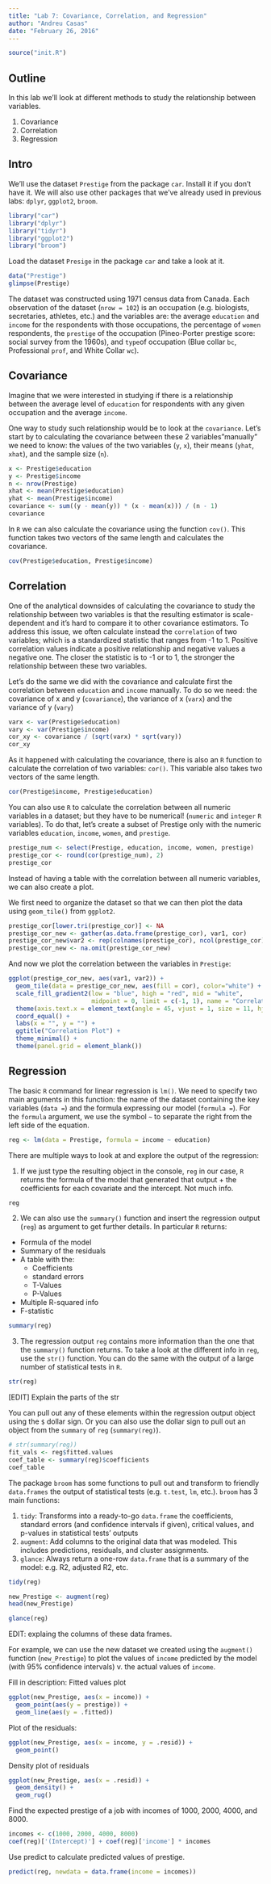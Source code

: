 ```yaml
---
title: "Lab 7: Covariance, Correlation, and Regression"
author: "Andreu Casas"
date: "February 26, 2016"
---
```


```r
source("init.R")
```

## Outline

In this lab we'll look at different methods to study the relationship between variables. 

1. Covariance
2. Correlation
3. Regression

## Intro

We'll use the dataset `Prestige` from the package `car`. Install it if you don't have it. We will also use other packages that we've already used in previous labs: `dplyr`, `ggplot2`, `broom`.

```r
library("car")
library("dplyr")
library("tidyr")
library("ggplot2")
library("broom")
```

Load the dataset `Presige` in the package `car` and take a look at it.

```r
data("Prestige")
glimpse(Prestige)
```

The dataset was constructed using 1971 census data from Canada. Each observation of the dataset (`nrow = 102`) is an occupation (e.g. biologists, secretaries, athletes, etc.) and the variables are: the average `education` and `income` for the respondents with those occupations, the percentage of `women` respondents, the `prestige` of the occupation (Pineo-Porter prestige score: social survey from the 1960s), and `type`of occupation (Blue collar `bc`, Professional `prof`, and White Collar `wc`).

## Covariance

Imagine that we were interested in studying if there is a relationship between the average level of `education` for respondents with any given occupation and the average `income`. 

One way to study such relationship would be to look at the `covariance`. Let's start by to calculating the covariance between these 2 variables"manually" we need to know: the values of the two variables (`y`, `x`), their means (`yhat`, `xhat`), and the sample size (`n`). 

```r
x <- Prestige$education
y <- Prestige$income
n <- nrow(Prestige)
xhat <- mean(Prestige$education)
yhat <- mean(Prestige$income)
covariance <- sum((y - mean(y)) * (x - mean(x))) / (n - 1)
covariance
```

In `R` we can also calculate the covariance using the function `cov()`. This function takes two vectors of the same length and calculates the covariance.

```r
cov(Prestige$education, Prestige$income)
```

## Correlation

One of the analytical downsides of calculating the covariance to study the relationship between two variables is that the resulting estimator is scale-dependent and it's hard to compare it to other covariance estimators. To address this issue, we often calculate instead the `correlation` of two variables; which is a standardized statistic that ranges from -1 to 1. Positive correlation values indicate a positive relationship and negative values a negative one. The closer the statistic is to -1 or to 1, the stronger the relationship between these two variables. 

Let's do the same we did with the covariance and calculate first the correlation between `education` and `income` manually. To do so we need: the covariance of x and y (`covariance`), the variance of x (`varx`) and the variance of y (`vary`)

```r
varx <- var(Prestige$education)
vary <- var(Prestige$income)
cor_xy <- covariance / (sqrt(varx) * sqrt(vary))
cor_xy
```

As it happened with calculating the covariance, there is also an `R` function to calculate the correlation of two variables: `cor()`. This variable also takes two vectors of the same length.

```r
cor(Prestige$income, Prestige$education)
```

You can also use `R` to calculate the correlation between all numeric variables in a dataset; but they have to be numerical! (`numeric` and `integer` `R` variables). To do that, let's create a subset of Prestige only with the numeric variables `education`, `income`, `women`, and `prestige`.

```r
prestige_num <- select(Prestige, education, income, women, prestige)
prestige_cor <- round(cor(prestige_num), 2)
prestige_cor
```

Instead of having a table with the correlation between all numeric variables, we can also create a plot.

We first need to organize the dataset so that we can then plot the data using `geom_tile()` from `ggplot2`.

```r
prestige_cor[lower.tri(prestige_cor)] <- NA
prestige_cor_new <- gather(as.data.frame(prestige_cor), var1, cor)
prestige_cor_new$var2 <- rep(colnames(prestige_cor), ncol(prestige_cor))
prestige_cor_new <- na.omit(prestige_cor_new)
```


And now we plot the correlation between the variables in `Prestige`:
```r
ggplot(prestige_cor_new, aes(var1, var2)) +
  geom_tile(data = prestige_cor_new, aes(fill = cor), color="white") +
  scale_fill_gradient2(low = "blue", high = "red", mid = "white", 
                       midpoint = 0, limit = c(-1, 1), name = "Correlation\n(Pearson)") +
  theme(axis.text.x = element_text(angle = 45, vjust = 1, size = 11, hjust = 1)) +
  coord_equal() +
  labs(x = "", y = "") +
  ggtitle("Correlation Plot") +
  theme_minimal() +
  theme(panel.grid = element_blank())
```

## Regression

The basic `R` command for linear regression is `lm()`. We need to specify two main arguments in this function: the name of the dataset containing the key variables (`data =`) and the formula expressing our model (`formula =`). For the `formula` argument, we use the symbol `~` to separate the right from the left side of the equation.

```r
reg <- lm(data = Prestige, formula = income ~ education)
```

There are multiple ways to look at and explore the output of the regression:

1. If we just type the resulting object in the console, `reg` in our case, `R` returns the formula of the model that generated that output + the coefficients for each covariate and the intercept. Not much info.

```r
reg
```


2. We can also use the `summary()` function and insert the regression output (`reg`) as argument to get further details. In particular `R` returns:

  - Formula of the model
  - Summary of the residuals
  - A table with the:
      - Coefficients
      - standard errors
      - T-Values
      - P-Values
  - Multiple R-squared info
  - F-statistic

```r
summary(reg)
```

3. The regression output `reg` contains more information than the one that the `summary()` function returns. To take a look at the different info in `reg`, use the `str()` function. You can do the same with the output of a large number of statistical tests in `R`.

```r
str(reg)
```

[EDIT] Explain the parts of the str


You can pull out any of these elements within the regression output object using the `$` dollar sign. Or you can also use the dollar sign to pull out an object from the `summary` of `reg` (`summary(reg)`).

```r
# str(summary(reg))
fit_vals <- reg$fitted.values
coef_table <- summary(reg)$coefficients
coef_table
```

The package `broom` has some functions to pull out and transform to friendly `data.frames` the output of statistical tests (e.g. `t.test`, `lm`, etc.). `broom` has 3 main functions:
  
  1. `tidy`: Transforms into a ready-to-go `data.frame` the coefficients, standard errors (and confidence intervals if given), critical values, and p-values in statistical tests' outputs
  2. `augment`: Add columns to the original data that was modeled. This includes predictions, residuals, and cluster assignments.
  3. `glance`: Always return a one-row `data.frame` that is a summary of the model: e.g. R2, adjusted R2, etc.
  
```r
tidy(reg)
```

```r
new_Prestige <- augment(reg)
head(new_Prestige)
```

```r
glance(reg)
```

EDIT: explaing the columns of these data frames.

For example, we can use the new dataset we created using the `augment()` function (`new_Prestige`) to plot the values of `income` predicted by the model (with 95% confidence intervals) v. the actual values of `income`.

Fill in description: Fitted values plot

```r
ggplot(new_Prestige, aes(x = income)) +
  geom_point(aes(y = prestige)) +
  geom_line(aes(y = .fitted))
```

Plot of the residuals:
```r
ggplot(new_Prestige, aes(x = income, y = .resid)) +
  geom_point()
```

Density plot of residuals
```r
ggplot(new_Prestige, aes(x = .resid)) + 
  geom_density() +
  geom_rug()
```

Find the expected prestige of a job with incomes of 1000, 2000, 4000, and 8000.

```r
incomes <- c(1000, 2000, 4000, 8000)
coef(reg)['(Intercept)'] + coef(reg)['income'] * incomes
```

Use predict to calculate predicted values of prestige.
```r
predict(reg, newdata = data.frame(income = incomes))
```



